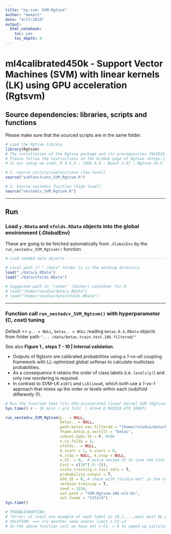 ```yaml
---
title: "np-svm: SVM-Rgtsvm"
author: "mematt"
date: "4/27/2019"
output: 
  html_notebook: 
    toc: yes
    toc_depth: 4
---
```


# ml4calibrated450k - Support Vector Machines (SVM) with linear kernels (LK) using GPU acceleration (Rgtsvm)

## Source dependencies: libraries, scripts and functions

Please make sure that the sourced scripts are in the same folder.

```r
# Load the Rgtsvm library
library(Rgtsvm)
# The installation of the Rgtsvm package and its prerequisites (NVIDIA CUDA library, Boost library) is beyond the scope of this script. 
# Please follow the instructions on the GitHub page of Rgtsvm <https://github.com/Danko-Lab/Rgtsvm>
# In our setup we used: R 3.4.4 ; CUDA 8.0 ; Boost 1.67 ; Rgtsvm v0.5

# 1. Source utility/subfunctions (low level)
source("subfunctions_SVM_Rgtsvm.R")

# 2. Source nestedcv function (high level)
source("nestedcv_SVM_Rgtsvm.R")
```

***

## Run 

### Load `y.RData` and `nfolds.RData` objects into the global environment (.GlobalEnv) 

These are going to be fetched automatically from `.GlobalEnv` by the `run_nestedcv_SVM_Rgtsvm()` function

```r
# Load needed data objects ----------------------------------------------------------------------------------------------------------------------

# Local path if "./data" folder is in the working directory
load("./data/y.RData")
load("./data/nfolds.RData")

# Suggested path in `rocker` (docker) container for R 
# load("/home/rstudio/data/y.RData")
# load("/home/rstudio/data/nfolds.RData")
```

***

### Function call `run_nestedcv_SVM_Rgtsvm()` with hyperparameter (C, cost) tuning 

Default >> `y.. = NULL`, `betas.. = NULL` reading `betas.K.k.RData` objects from folder path `"... /data/betas.train.test.10k.filtered/"`

See also **Figure 1., steps 7 - 10 | Internal validation**.

+ Outputs of Rgtsvm are calibrated probabilities using a *1-vs-all* coupling framework with LL-optimized global softmax to calculate multiclass probabilities.
+ As a consequence it retains the order of class labels (i.e. `levels(y)`) and only row reordering is required. 
+ <NOTE> In contrast to SVM-LK `e1071` and `LiblineaR`, which both use a *1-vs-1* approach that mixes up the order or levels within each (sub)fold differently (!).


```r

# Run the function that fits GPU-accelerated linear kernel SVM (Rgtsvm)
Sys.time() # ~ 19 mins / pro fold  | nCV=0 @ NVIDIA GTX 1080Ti

run_nestedcv_SVM_Rgtsvm(y.. = NULL, 
                        betas.. = NULL, 
                        path.betas.var.filtered = "/home/rstudio/data/betas.train.test.10k.filtered/",
                        fname.betas.p.varfilt = "betas",
                        subset.CpGs.1k = F, #10k 
                        n.cv.folds = 5, 
                        nfolds.. = NULL,    
                        K.start = 1, k.start = 0,
                        K.stop = NULL, k.stop = NULL, 
                        n.CV. = 0,  # extra nested CV to tune the Cost parameter 
                        Cost = c(10^(-5:-2)),
                        scale.training.n.test.sets = T, 
                        probability.output = T,
                        GPU.ID = 0, # check with "nvidia-smi" in the terminal 
                        verbose.training = T,
                        seed = 1234, 
                        out.path = "SVM-Rgtsvm-10k-nCV-0x", 
                        out.fname = "CVfold") 
Sys.time()

# TROUBLESHOOTING:
# "Error: at least one example of each label in {0,1,...,max} must be present in training setError in gtsvmtrain.classfication.call(y[-idx.cross], x0, param, final.result = TRUE,  : Error in GPU process.
# SOLUTION: ==> try another seed and/or limit n.CV.=3
# In the above function call we have set n.CV. = 0 to speed up calculations
```
